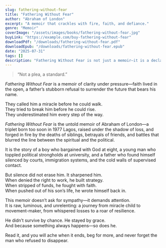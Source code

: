 ```yaml
---
slug: fathering-without-fear
title: "Fathering Without Fear"
author: "Abraham of London"
excerpt: "A memoir that crackles with fire, faith, and defiance."
genre: "Memoir"
coverImage: "/assets/images/books/fathering-without-fear.jpg"
buyLink: "https://example.com/buy-fathering-without-fear"
downloadPdf: "/downloads/fathering-without-fear.pdf"
downloadEpub: "/downloads/fathering-without-fear.epub"
date: "2025-07-31"
tags: []
description: "Fathering Without Fear is not just a memoir—it is a declaration of survival, a father’s letter written in the language of fire and grace."
---
```


> “Not a plea, a standard.”

*Fathering Without Fear* is a memoir of clarity under pressure—faith lived in the open, a father’s stubborn refusal to surrender the future that bears his name.

They called him a miracle before he could walk.  
They tried to break him before he could rise.  
They underestimated him every step of the way.  

*Fathering Without Fear* is the untold memoir of Abraham of London—a triplet born too soon in 1977 Lagos, raised under the shadow of loss, and forged in fire by the deaths of siblings, betrayals of friends, and battles that blurred the line between the spiritual and the political.  

It is the story of a boy who bargained with God at eight, a young man who toppled political strongholds at university, and a father who found himself silenced by courts, immigration systems, and the cold walls of supervised contact.  

But silence did not erase him. It sharpened him.  
When denied the right to work, he built strategy.  
When stripped of funds, he fought with faith.  
When pushed out of his son’s life, he wrote himself back in.  

This memoir doesn’t ask for sympathy—it demands attention.  
It is raw, luminous, and unrelenting: a journey from miracle child to movement-maker, from whispered losses to a roar of resilience.  

He didn’t survive by chance. He stayed by grace.  
And because something always happens—so does he.  

Read it, and you will ache when it ends, beg for more, and never forget the man who refused to disappear.
